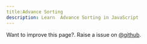 ```yaml
---
title:Advance Sorting
description: Learn  Advance Sorting in JavaScript
---
```


<Callout>

Want to improve this page?. Raise a issue on [@github](https://github.com/FrontendFreaks/Official-Website).

</Callout>